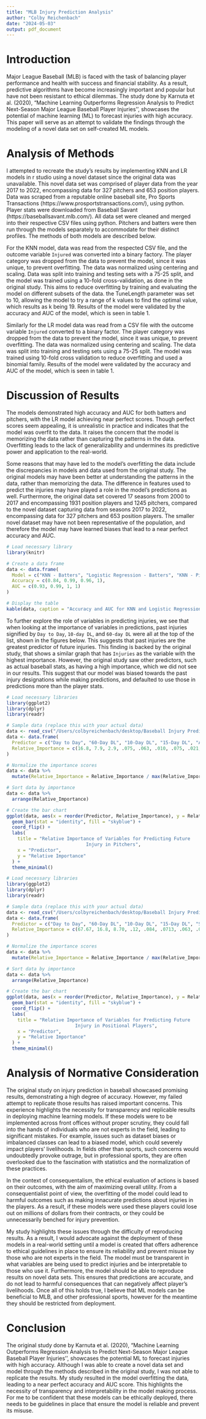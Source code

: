 ```yaml
---
title: "MLB Injury Prediction Analysis"
author: "Colby Reichenbach"
date: "2024-05-03"
output: pdf_document
---
```


# Introduction

Major League Baseball (MLB) is faced with the task of balancing player performance and health with success and financial stability. As a result, predictive algorithms have become increasingly important and popular but have not been resistant to ethical dilemmas. The study done by Karnuta et al. (2020), "Machine Learning Outperforms Regression Analysis to Predict Next-Season Major League Baseball Player Injuries'', showcases the potential of machine learning (ML) to forecast injuries with high accuracy. This paper will serve as an attempt to validate the findings through the modeling of a novel data set on self-created ML models.

# Analysis of Methods

I attempted to recreate the study's results by implementing KNN and LR models in r studio using a novel dataset since the original data was unavailable. This novel data set was comprised of player data from the year 2017 to 2022, encompassing data for 327 pitchers and 653 position players. Data was scraped from a reputable online baseball site, Pro Sports Transactions (https://www.prosportstransactions.com/), using python. Player stats were downloaded from Baseball Savant (https://baseballsavant.mlb.com/). All data set were cleaned and merged into their respective CSV files using python. Pitchers and batters were then run through the models separately to accommodate for their distinct profiles. The methods of both models are described below.


For the KNN model, data was read from the respected CSV file, and the outcome variable `Injured` was converted into a binary factory. The player category was dropped from the data to prevent the model, since it was unique, to prevent overfitting. The data was normalized using centering and scaling. Data was split into training and testing sets with a 75-25 split, and the model was trained using a 10-fold cross-validation, as done in the original study. This aims to reduce overfitting by training and evaluating the model on different subsets of the data. the TuneLength parameter was set to 10, allowing the model to try a range of k values to find the optimal value, which results as k being 19. Results of the model were validated by the accuracy and AUC of the model, which is seen in table 1.


Similarly for the LR model data was read from a CSV file with the outcome variable `Injured` converted to a binary factor. The player category was dropped from the data to prevent the model, since it was unique, to prevent overfitting. The data was normalized using centering and scaling. The data was split into training and testing sets using a 75-25 split. The model was trained using 10-fold cross validation to reduce overfitting and used a binomial family. Results of the model were validated by the accuracy and AUC of the model, which is seen in table 1.

# Discussion of Results
The models demonstrated high accuracy and AUC for both batters and pitchers, with the LR model achieving near perfect scores. Though perfect scores seem appealing, it is unrealistic in practice and indicates that the model was overfit to the data. It raises the concern that the model is memorizing the data rather than capturing the patterns in the data. Overfitting leads to the lack of generalizability and undermines its predictive power and application to the real-world. 

Some reasons that may have led to the model’s overfitting the data include the discrepancies in models and data used from the original study. The original models may have been better at understanding the patterns in the data, rather than memorizing the data. The difference in features used to predict the injuries may have played a role in the model’s predictions as well. Furthermore, the original data set covered 17 seasons from 2000 to 2017 and encompassing 1931 position players and 1245 pitchers, compared to the novel dataset capturing data from seasons 2017 to 2022, encompassing data for 327 pitchers and 653 position players. The smaller novel dataset may have not been representative of the population, and therefore the model may have learned biases that lead to a near perfect accuracy and AUC.


```r
# Load necessary library
library(knitr)

# Create a data frame
data <- data.frame(
  Model = c("KNN - Batters", "Logistic Regression - Batters", "KNN - Pitchers", "Logistic Regression - Pitchers"),
  Accuracy = c(0.84, 0.99, 0.96, 1),
  AUC = c(0.93, 0.99, 1, 1)
)

# Display the table
kable(data, caption = "Accuracy and AUC for KNN and Logistic Regression Models")
```
To further explore the role of variables in predicting injuries, we see that when looking at the importance of variables in predictions, past injuries signified by `Day to Day`, `10-day DL`, and `60-day DL` were all at the top of the list, shown in the figures below. This suggests that past injuries are the greatest predictor of future injuries. This finding is backed by the original study, that shows a similar graph that has `Injuries` as the variable with the highest importance. However, the original study saw other predictors, such as actual baseball stats, as having a high importance, which we did not see in our results. This suggest that our model was biased towards the past injury designations while making predictions, and defaulted to use those in predictions more than the player stats.

```r
# Load necessary libraries
library(ggplot2)
library(dplyr)
library(readr)

# Sample data (replace this with your actual data)
data <- read_csv("/Users/colbyreichenbach/desktop/Baseball Injury Prediction/merged_pitching_data.csv")
data <- data.frame(
  Predictor = c("Day to Day", "60-Day DL", "10-Day DL", "15-Day DL", "Age", "IP", "Breaking PC", "PC", "FBv", "SL%", "CB%", "SIv"),
  Relative_Importance = c(16.8, 7.9, 2.9, .075, .063, .010, .075, .021, .069, .060, .064, .040)
)

# Normalize the importance scores
data <- data %>%
  mutate(Relative_Importance = Relative_Importance / max(Relative_Importance))

# Sort data by importance
data <- data %>%
  arrange(Relative_Importance)

# Create the bar chart
ggplot(data, aes(x = reorder(Predictor, Relative_Importance), y = Relative_Importance)) +
  geom_bar(stat = "identity", fill = "skyblue") +
  coord_flip() +
  labs(
    title = "Relative Importance of Variables for Predicting Future 
                             Injury in Pitchers",
    x = "Predictor",
    y = "Relative Importance"
  ) +
  theme_minimal()
```

```r
# Load necessary libraries
library(ggplot2)
library(dplyr)
library(readr)

# Sample data (replace this with your actual data)
data <- read_csv("/Users/colbyreichenbach/desktop/Baseball Injury Prediction/merged_pitching_data.csv")
data <- data.frame(
  Predictor = c("Day to Day", "60-Day DL", "10-Day DL", "15-Day DL", "Swing%", "Year", "Age", "EVavg", "Sprint Speed", "HBP", "OPS", "PA"),
  Relative_Importance = c(67.67, 16.8, 8.70, .12, .084, .0713, .063, .059, .050, .034, .017, .0070)
)

# Normalize the importance scores
data <- data %>%
  mutate(Relative_Importance = Relative_Importance / max(Relative_Importance))

# Sort data by importance
data <- data %>%
  arrange(Relative_Importance)

# Create the bar chart
ggplot(data, aes(x = reorder(Predictor, Relative_Importance), y = Relative_Importance)) +
  geom_bar(stat = "identity", fill = "skyblue") +
  coord_flip() +
  labs(
    title = "Relative Importance of Variables for Predicting Future
                         Injury in Positional Players",
    x = "Predictor",
    y = "Relative Importance"
  ) +
  theme_minimal()

```


# Analysis of Normative Consideration

The original study on injury prediction in baseball showcased promising results, demonstrating a high degree of accuracy. However, my failed attempt to replicate those results has raised important concerns. This experience highlights the necessity for transparency and replicable results in deploying machine learning models. If these models were to be implemented across front offices without proper scrutiny, they could fall into the hands of individuals who are not experts in the field, leading to significant mistakes. For example, issues such as dataset biases or imbalanced classes can lead to a biased model, which could severely impact players' livelihoods. In fields other than sports, such concerns would undoubtedly provoke outrage, but in professional sports, they are often overlooked due to the fascination with statistics and the normalization of these practices.

In the context of consequentalism, the ethical evaluation of actions is based on their outcomes, with the aim of maximizing overall utility. From a consequentialist point of view, the overfitting of the model could lead to harmful outcomes such as making innacurate predictions about injuries in the players. As a result, if these models were used these players could lose out on millions of dollars from their contracts, or they could be unnecessarily benched for injury prevention. 

My study highlights these issues through the difficulty of reproducing results. As a result, I would advocate against the deployment of these models in a real-world setting until a model is created that offers adherence to ethical guidelines in place to ensure its reliability and prevent misuse by those who are not experts in the field. The model must be transparent in what variables are being used to predict injuries and be interpretable to those who use it. Furthermore, the model should be able to reproduce results on novel data sets. This ensures that predictions are accurate, and do not lead to harmful consequences that can negatively affect player's livelihoods. Once all of this holds true, I believe that ML models can be beneficial to MLB, and other professional sports, however for the meantime they should be restricted from deployment.

# Conclusion

The original study done by Karnuta et al. (2020), "Machine Learning Outperforms Regression Analysis to Predict Next-Season Major League Baseball Player Injuries'', showcases the potential ML to forecast injuries with high accuracy. Although I was able to create a novel data set and model through the methods described in the original study, I was not able to replicate the results. My study resulted in the model overfitting the data, leading to a near perfect accuracy and AUC score. This highlights the necessity of transparency and interpretability in the model making process. For me to be confident that these models can be ethically deployed, there needs to be guidelines in place that ensure the model is reliable and prevent its misuse.

